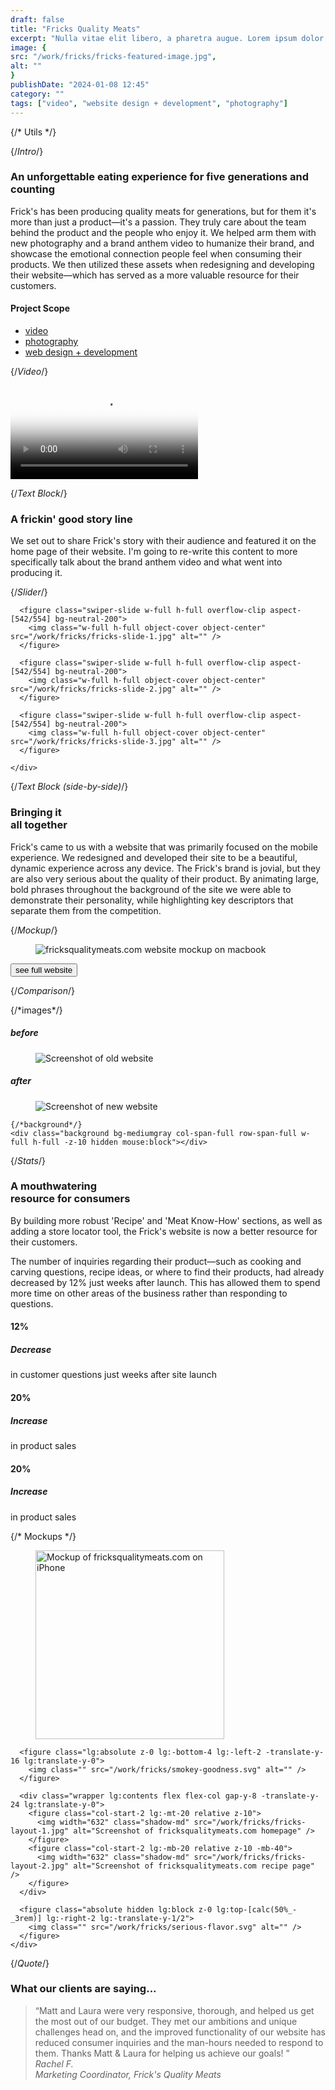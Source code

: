 ```yaml
---
draft: false
title: "Fricks Quality Meats"
excerpt: "Nulla vitae elit libero, a pharetra augue. Lorem ipsum dolor sit amet, consectetur adipiscing elit. Donec id elit non mi porta gravida at eget metus. Nulla vitae elit libero, a pharetra augue. Aenean eu leo quam. Pellentesque ornare sem lacinia quam venenatis vestibulum."
image: {
src: "/work/fricks/fricks-featured-image.jpg",
alt: ""
}
publishDate: "2024-01-08 12:45"
category: ""
tags: ["video", "website design + development", "photography"]
---
```


{/* Utils */}

{/*Intro*/}
<section id="intro" class="wrapper lg:grid grid-cols-12 text-left">
  <div class="md:col-start-first md:col-end-8 mb-8 lg:mb-0">
    <h3 class="font-extrabold">An unforgettable eating experience for five generations and counting</h3>
    <p class="large">Frick's has been producing quality meats for generations, but for them it's more than just a product—it's a passion. They truly care about the team behind the product and the people who enjoy it. We helped arm them with new photography and a brand anthem video to humanize their brand, and showcase the emotional connection people feel when consuming their products. We then utilized these assets when redesigning and developing their website—which has served as a more valuable resource for their customers.</p>
  </div>

  <div class="md:col-start-9 md:col-end-last lg:flex justify-center">
    <div class="">
      <h4 class="mb-8 inline-block after:w-full after:h-[2px] after:bg-darkgray after:block">Project Scope</h4>
      <ul class="font-serif">
        <li class="mb-2"><a class="hover:text-gold transition-colors duration-300 ease-out" href="">video</a></li>
        <li class="mb-2"><a class="hover:text-gold transition-colors duration-300 ease-out" href="">photography</a></li>
        <li class="mb-2"><a class="hover:text-gold transition-colors duration-300 ease-out" href="">web design + development</a></li>
      </ul>
    </div>
  </div>
</section>

{/*Video*/}
<section id="video" class="wrapper-wide">
  <video data-video data-cursor-play data-cursor-enlarge playsinline class="w-full cursor-pointer bg-darkgray" src="/work/fricks/fricks-video.mp4" poster="/work/fricks/fricks-video-thumbnail.png"></video>
</section>

{/*Text Block*/}
<section class="wrapper text-center">
  <div class="lg:max-w-screen-sm mx-auto">
    <h3 class="font-extrabold max-w-[250px] lg:max-w-none mx-auto">A frickin' good story line</h3>
    <p class="large">We set out to share Frick's story with their audience and featured it on the home page of their website. I'm going to re-write this content to more specifically talk about the brand anthem video and what went into producing it.</p>
  </div>
</section>

{/*Slider*/}
<section id="slider">
  <div data-slider="image-carousel" data-cursor="-hidden" class="relative wrapper swiper flex flex-col md:flex-row gap-x-20 cursor-grab active:cursor-grabbing">
    <div class="swiper-wrapper">

      <figure class="swiper-slide w-full h-full overflow-clip aspect-[542/554] bg-neutral-200">
        <img class="w-full h-full object-cover object-center" src="/work/fricks/fricks-slide-1.jpg" alt="" />
      </figure>

      <figure class="swiper-slide w-full h-full overflow-clip aspect-[542/554] bg-neutral-200">
        <img class="w-full h-full object-cover object-center" src="/work/fricks/fricks-slide-2.jpg" alt="" />
      </figure>

      <figure class="swiper-slide w-full h-full overflow-clip aspect-[542/554] bg-neutral-200">
        <img class="w-full h-full object-cover object-center" src="/work/fricks/fricks-slide-3.jpg" alt="" />
      </figure>

    </div>
  </div>
</section>

{/*Text Block (side-by-side)*/}
<section class="wrapper-wide grid grid-cols-12 text-left">
  <div class="col-start-first col-end-last md:col-end-8">
    <h3 class="h1">Bringing it <br class="hidden lg:block" />all together</h3>
  </div>
  <div class="md:col-start-8 col-start-first col-end-last content-block">
    <p class="large">Frick's came to us with a website that was primarily focused on the mobile experience. We redesigned and developed their site to be a beautiful, dynamic experience across any device. The Frick's brand is jovial, but they are also very serious about the quality of their product. By animating large, bold phrases throughout the background of the site we were able to demonstrate their personality, while highlighting key descriptors that separate them from the competition.</p>
  </div>
</section>

{/*Mockup*/}
<section id="mockup" class="bg-darkgray md:mt-60 !mb-0 pb-16 md:pb-32">
  <figure class="md:w-3/4 max-w-screen-3xl mx-auto -translate-y-8 md:-translate-y-28">
    <img src="/work/fricks/fricks-laptop.png" alt="fricksqualitymeats.com website mockup on macbook" />
  </figure>
  <div class="text-center md:-mt-28"><Button tag='a' slash>see full website</Button></div>
</section>

{/*Comparison*/}
<section id="comparison" class="!mb-0">
  <div data-compare-swiper>  
    {/*images*/}
    <div class="image">
      <h5 class="label text-center">before</h5>
      <figure><img class="w-full" src="/work/fricks/fricks-hero-old.png" alt="Screenshot of old website" /></figure>
    </div>
    <div class="image">
      <h5 class="label text-center">after</h5>
      <figure><img class="w-full" src="/work/fricks/fricks-hero-new.jpg" alt="Screenshot of new website" /></figure>
    </div>

    {/*background*/}
    <div class="background bg-mediumgray col-span-full row-span-full w-full h-full -z-10 hidden mouse:block"></div>
  </div>
</section>

<div class="bg-darkgray text-white">

  {/*Stats*/}
  <section id="stats" class="wrapper text-center pt-12 md:pt-36">
    <h3 class="font-extrabold">A mouthwatering <br />resource for consumers</h3>
    <div class="content-block max-w-screen-md mx-auto">
      <p>By building more robust 'Recipe' and 'Meat Know-How' sections, as well as adding a store locator tool, the Frick's website is now a better resource for their customers.</p>
      <p>The number of inquiries regarding their product—such as cooking and carving questions, recipe ideas, or where to find their products, had already decreased by 12% just weeks after launch. This has allowed them to spend more time on other areas of the business rather than responding to questions.</p>
    </div>
    <div class="grid gap-y-12 lg:grid-cols-3 mt-12 md:mt-20">
      <div class="">
        <h4 class="text-outline text-outline--light h1 text-[5.625rem] mb-0">12%</h4>
        <h5 class="h3 font-extrabold mb-1">Decrease</h5>
        <div class="max-w-[25ch] mx-auto">
          <p class="small">in customer questions just weeks after site launch</p>
        </div>
      </div>
      <div class="">
        <h4 class="text-outline text-outline--light h1 text-[5.625rem] mb-0">20%</h4>
        <h5 class="h3 font-extrabold mb-1">Increase</h5>
        <div class="max-w-[25ch] mx-auto">
          <p class="small">in product sales</p>
        </div>
      </div>
      <div class="">
        <h4 class="text-outline text-outline--light h1 text-[5.625rem] mb-0">20%</h4>
        <h5 class="h3 font-extrabold mb-1">Increase</h5>
        <div class="max-w-[25ch] mx-auto">
          <p class="small">in product sales</p>
        </div>
      </div>
    </div>
  </section>

  {/* Mockups */}
  <section id="mockups" class="lg:px-[--container-margin] mt-20 lg:mt-0">
    <div class="relative lg:grid grid-cols-2 grid-rows-2 bg-[#F8F3EC] gap-y-10" style={`background-image:url('/work/fricks/fricks-bg.png');`}>
      <figure class="row-span-full flex justify-center items-center relative z-10 -translate-y-10 lg:translate-y-0">
        <img class="h-auto" width="302" src="/work/fricks/fricks-phone.png" alt="Mockup of fricksqualitymeats.com on iPhone" />
      </figure>

      <figure class="lg:absolute z-0 lg:-bottom-4 lg:-left-2 -translate-y-16 lg:translate-y-0">
        <img class="" src="/work/fricks/smokey-goodness.svg" alt="" />
      </figure>

      <div class="wrapper lg:contents flex flex-col gap-y-8 -translate-y-24 lg:translate-y-0">
        <figure class="col-start-2 lg:-mt-20 relative z-10">
          <img width="632" class="shadow-md" src="/work/fricks/fricks-layout-1.jpg" alt="Screenshot of fricksqualitymeats.com homepage" />
        </figure>
        <figure class="col-start-2 lg:-mb-20 relative z-10 -mb-40">
          <img width="632" class="shadow-md" src="/work/fricks/fricks-layout-2.jpg" alt="Screenshot of fricksqualitymeats.com recipe page" />
        </figure>
      </div>

      <figure class="absolute hidden lg:block z-0 lg:top-[calc(50%_-_3rem)] lg:-right-2 lg:-translate-y-1/2">
        <img class="" src="/work/fricks/serious-flavor.svg" alt="" />
      </figure>
    </div>
  </section>

  {/*Quote*/}
  <section id="quote" class="wrapper pt-32 pb-12 mb-20 md:py-36 text-left">
    <div class="max-w-lg">
      <h3 class="h4 mb-8 lg:mb-16">What our clients are saying...</h3>
    </div>
    <div class="max-w-[824px] mx-auto">
      <blockquote class="mb-10 grid grid-cols-2 gap-y-8 lg:gap-y-12 justify-between">
        <div class="col-span-2">
          &OpenCurlyDoubleQuote;Matt and Laura were very responsive, thorough, and helped us get the most out of our budget. They met our ambitions and unique challenges head on, and the improved functionality of our website has reduced consumer inquiries and the man-hours needed to respond to them. Thanks Matt & Laura for helping us achieve our goals! &CloseCurlyDoubleQuote;
        </div>
        <cite class="col-span-2 lg:col-span-1">
          <div class="h4 mb-0 uppercase">Rachel F.</div>
          <div class="italic text-base">Marketing Coordinator, Frick's Quality Meats</div>
        </cite>
      </blockquote>
    </div>
  </section>

</div>